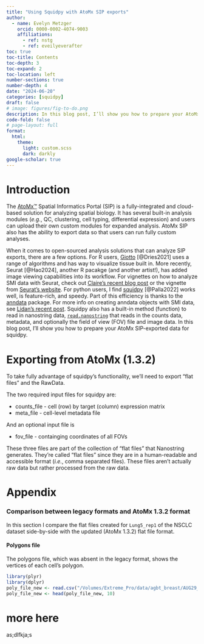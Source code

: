 ```yaml
---
title: "Using Squidpy with AtoMx SIP exports"
author:
  - name: Evelyn Metzger
    orcid: 0000-0002-4074-9003
    affiliations: 
      - ref: nstg
      - ref: eveilyeverafter
toc: true
toc-title: Contents
toc-depth: 3
toc-expand: 2
toc-location: left
number-sections: true
number-depth: 4
date: "2024-06-20"
categories: [squidpy]
draft: false
# image: figures/fig-to-do.png
description: In this blog post, I’ll show you how to prepare your AtoMx SIP-exported data for squidpy.
code-fold: false
# page-layout: full
format: 
  html:
    theme: 
      light: custom.scss
      dark: darkly
google-scholar: true
---
```


# Introduction

The [AtoMx&#8482;](https://nanostring.com/products/atomx-spatial-informatics-platform/atomx-sip-overview/){target="blank"}
Spatial Informatics Portal (SIP) is a fully-integrated and cloud-based 
solution for analyzing spatial biology. It has
several built-in analysis modules (_e.g._, QC, clustering, cell typing, 
differential
expression) and users can upload their own custom modules for expanded analysis.
AtoMx SIP also has the ability to export data so that users can run fully custom
analyses. 

When it comes to open-sourced analysis solutions that can analyze SIP exports,
there are a few options. For R users, [Giotto](https://giottosuite.readthedocs.io/en/latest/subsections/datasets/Nanostring_Lung12.html){target="_blank"} [@Dries2021] uses a range of algorithms and has
way to visualize tissue built in. More recently, Seurat [@Hao2024], another R
pacakge (and another artist!), has added image viewing capabilities into its workflow. For vignettes on how to analyze
SMI data with Seurat, check out [Claire's recent blog post](../seurat-cosmx-basics/index.qmd){target="_blank"} or
the vignette from [Seurat's website](https://satijalab.org/seurat/articles/seurat5_spatial_vignette_2#human-lung-nanostring-cosmx-spatial-molecular-imager){target="_blank"}. For python users, 
I find [squidpy](https://squidpy.readthedocs.io/en/stable/){target="_blank"} [@Palla2022] works well, is feature-rich, and speedy. Part of this efficiency is
thanks to the [anndata](https://anndata.readthedocs.io/en/stable/){target="_blank"} package. For more info on creating anndata
objects with SMI data, see [Lidan's recent post](../h5ad_conversion/index.qmd){target="_blank"}. Squidpy also has a built-in method (function) to read in nanostring data, [`read.nanostring`](https://squidpy.readthedocs.io/en/stable/api/squidpy.read.nanostring.html){target="_blank"} that reads in the counts data, metadata, and optionally the field of view (FOV) file and image data. In this blog post, I'll show you how to
prepare your AtoMx SIP-exported data for squidpy. 


<!-- Elucidating the spatial distribution of RNA transcripts and protein is one  -->
<!-- of the fundamental utilities of the CosMx&#8482; Spatial Molecular Imager (SMI). -->
<!-- It has been about a year and a half since @He2022 released the first public -->
<!-- [SMI dataset](https://nanostring.com/products/cosmx-spatial-molecular-imager/ffpe-dataset/nsclc-ffpe-dataset/){target="_blank"},  -->
<!-- consisting of ~800k cells with 980 RNA targets from multiple  -->
<!-- tissues of NSCLC FFPE. Now there are additional [public datasets](https://nanostring.com/products/cosmx-spatial-molecular-imager/ffpe-dataset/){targets="_blank"} -->
<!-- that span two species (mouse, human), four tissues (lung, liver, brain, pancreas), and -->
<!-- three levels of plex (1k, 6k, whole transcriptome).  -->

# Exporting from AtoMx (1.3.2)

To take fully advantage of squidpy's functionality, we'll need to export "flat 
files" and the RawData. 



  

The two required input files for squidpy are: 

- counts_file - cell (row) by target (column) expression matrix
- meta_file - cell-level metadata file

And an optional input file is

- fov_file - containging coordinates of all FOVs

These three files are part of the collection of "flat files" that
Nanostring generates. They're called "flat files" since they are in a human-readable 
and accessible format (_i.e._, comma separated files). These files aren't actually
raw data but rather processed from the raw data. 


# Appendix {.appendix .unnumbered}

### Comparison between legacy formats and AtoMx 1.3.2 format {.unnumbered}

In this section I compare the flat files created for `Lung5_rep1` of the NSCLC dataset
side-by-side with the updated (AtoMx 1.3.2) flat file format. 

#### Polygons file

The polygons file, which was absent in the legacy format, shows the vertices
of each cell's polygon. 

```r
library(plyr)
library(dplyr)
poly_file_new <- read.csv("/Volumes/Extreme_Pro/data/agbt_breast/AUG29_13INTEGR_6K_BRST_PS_S2/AUG29_13INTEGR_6K_BRST_PS_S2-polygons.csv", header=TRUE)
poly_file_new <- head(poly_file_new, 10)
```




# more here

as;dlfkja;s









